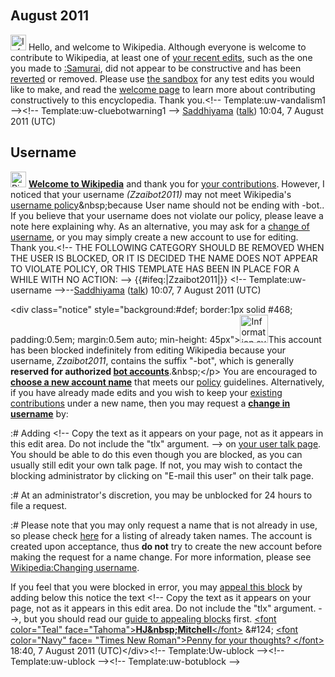 <article id="32668189" title=User talk:Zzaibot2011>
	<talkpage id="32668189" title="User talk:Zzaibot2011">
== August 2011 ==
[[File:Information.svg|25px|alt=|link=]] Hello, and welcome to Wikipedia. Although everyone is welcome to contribute to Wikipedia, at least one of [[Special:Contributions/Zzaibot2011|your recent edits]], such as the one you made to [[:Samurai]], did not appear to be constructive and has been [[Help:Reverting|reverted]] or removed. Please use [[Wikipedia:Sandbox|the sandbox]] for any test edits you would like to make, and read the [[Wikipedia:Welcoming committee/Welcome to Wikipedia|welcome page]] to learn more about contributing constructively to this encyclopedia. Thank you.&lt;!-- Template:uw-vandalism1 --&gt;&lt;!-- Template:uw-cluebotwarning1 --&gt; [[User:Saddhiyama|Saddhiyama]] ([[User talk:Saddhiyama|talk]]) 10:04, 7 August 2011 (UTC)

== Username ==
[[File:Right-pointing hand in green octagon.svg|25px|alt=|link=]] '''[[Wikipedia:Welcoming committee/Welcome to Wikipedia|Welcome to Wikipedia]]''' and thank you for [[Special:Contributions/Zzaibot2011|your contributions]]. However, I noticed that your username ''(Zzaibot2011)'' may not meet Wikipedia's [[Wikipedia:Username policy|username policy]]&amp;nbsp;because User name should not be ending with -bot.. If you believe that your username does not violate our policy, please leave a note here explaining why. As an alternative, you may ask for a [[Wikipedia:Changing username|change of username]], or you may simply create a new account to use for editing. Thank you.&lt;!-- THE FOLLOWING CATEGORY SHOULD BE REMOVED WHEN THE USER IS BLOCKED, OR IT IS DECIDED THE NAME DOES NOT APPEAR TO VIOLATE POLICY, OR THIS TEMPLATE HAS BEEN IN PLACE FOR A WHILE WITH NO ACTION:  --&gt; {{#ifeq:{{PAGENAME}}|Zzaibot2011|}} &lt;!-- Template:uw-username --&gt;--[[User:Saddhiyama|Saddhiyama]] ([[User talk:Saddhiyama|talk]]) 10:07, 7 August 2011 (UTC)

&lt;div class=&quot;notice&quot; style=&quot;background:#def; border:1px solid #468; padding:0.5em; margin:0.5em auto; min-height: 45px&quot;&gt;{{z11}}[[File:Information.svg|left|45px|alt=|link=]]This account has been blocked indefinitely from editing Wikipedia because your username, ''Zzaibot2011'', contains the suffix &quot;-bot&quot;, which is generally '''reserved for authorized [[WP:BOT|bot accounts]]'''.&amp;nbsp;&lt;/p&gt;
You are encouraged to '''[[Special:Userlogin/signup|choose a new account name]]''' that meets our [[WP:U|policy]] guidelines. Alternatively, if you have already made edits and you wish to keep your [[Special:MyContributions|existing contributions]] under a new name, then you may request a '''[[WP:CHU|change in username]]''' by:
:# Adding &lt;!-- Copy the text as it appears on your page, not as it appears in this edit area. Do not include the &quot;tlx&quot; argument. --&gt;{{tlx|unblock-un|''your new username here''}} on [[Special:MyTalk|your user talk page]]. You should be able to do this even though you are blocked, as you can usually still edit your own talk page. If not, you may wish to contact the blocking administrator by clicking on &quot;E-mail this user&quot; on their talk page.
:# At an administrator's discretion, you may be unblocked for 24 hours to file a request.
:# Please note that you may only request a name that is not already in use, so please check [[Special:ListUsers|here]] for a listing of already taken names. The account is created upon acceptance, thus '''do not''' try to create the new account before making the request for a name change. For more information, please see [[Wikipedia:Changing username]].

If you feel that you were blocked in error, you may [[Wikipedia:AAB|appeal this block]] by adding below this notice the text &lt;!-- Copy the text as it appears on your page, not as it appears in this edit area. Do not include the &quot;tlx&quot; argument. --&gt;{{tlx|unblock|Your reason here}}, but you should read our [[WP:GAB|guide to appealing blocks]] first. [[User:HJ Mitchell|&lt;font color=&quot;Teal&quot; face=&quot;Tahoma&quot;&gt;'''HJ&amp;nbsp;Mitchell'''&lt;/font&gt;]] &amp;#124; [[User talk:HJ Mitchell|&lt;font color=&quot;Navy&quot; face= &quot;Times New Roman&quot;&gt;Penny for your thoughts? &lt;/font&gt;]]  18:40, 7 August 2011 (UTC)&lt;/div&gt;&lt;!-- Template:Uw-ublock --&gt;[[Category:Wikipedians who are indefinitely blocked for a violation of the username policy|{{PAGENAME}}]]&lt;!-- Template:uw-ublock --&gt;&lt;!-- Template:uw-botublock --&gt;
	</talkpage>
</article>